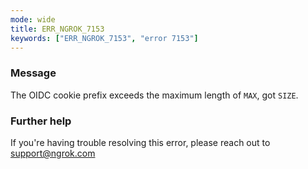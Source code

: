 ```yaml
---
mode: wide
title: ERR_NGROK_7153
keywords: ["ERR_NGROK_7153", "error 7153"]
---
```


### Message

The OIDC cookie prefix exceeds the maximum length of `MAX`, got `SIZE`.

### Further help

If you're having trouble resolving this error, please reach out to [support@ngrok.com](mailto:support@ngrok.com?subject=Help%20with%20ERR_NGROK_7153)
